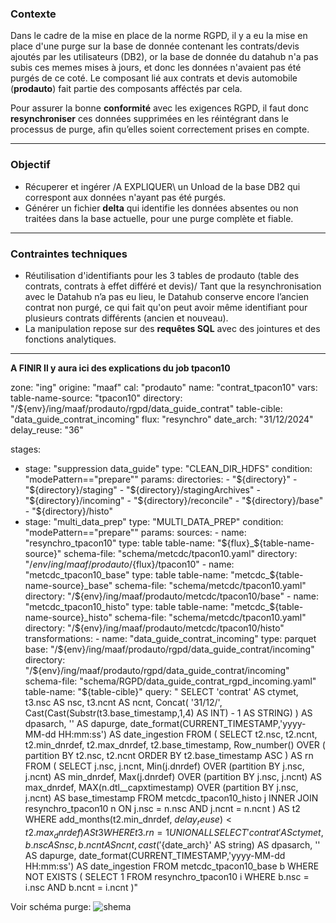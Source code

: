 ### Contexte

Dans le cadre de la mise en place de la norme RGPD, il y a eu la mise en place d'une purge sur la base de donnée contenant les contrats/devis ajoutés par les utilisateurs (DB2), or la base de donnée du datahub n'a pas subis ces memes mises à jours, et donc les données n'avaient pas été purgés de ce coté.
Le composant lié aux contrats et devis automobile (**prodauto**) fait partie des composants afféctés par cela.

Pour assurer la bonne **conformité** avec les exigences RGPD, il faut donc **resynchroniser** ces données supprimées en les réintégrant dans le processus de purge, afin qu’elles soient correctement prises en compte.

---

### Objectif

* Récuperer et ingérer /A EXPLIQUER\ un Unload de la base DB2 qui correspont aux données n'ayant pas été purgés.
* Générer un fichier **delta** qui identifie les données absentes ou non traitées dans la base actuelle, pour une purge complète et fiable.

---

### Contraintes techniques

* Réutilisation d'identifiants pour les 3 tables de prodauto (table des contrats, contrats à effet différé et devis)/
  Tant que la resynchronisation avec le Datahub n’a pas eu lieu, le Datahub conserve encore l’ancien contrat non purgé, ce qui fait qu'on peut avoir même identifiant pour plusieurs contrats différents (ancien et nouveau).
* La manipulation repose sur des **requêtes SQL** avec des jointures et des fonctions analytiques.

---

**A FINIR Il y aura ici des explications du job tpacon10**

zone: "ing"
origine: "maaf"
cal: "prodauto"
name: "contrat_tpacon10"
vars:
  table-name-source: "tpacon10"
  directory: "/${env}/ing/maaf/prodauto/rgpd/data_guide_contrat"
  table-cible: "data_guide_contrat_incoming"
  flux: "resynchro"
  date_arch: "31/12/2024"
  delay_reuse: "36"

stages:
  - stage: "suppression data_guide"
    type: "CLEAN_DIR_HDFS"
    condition: "modePattern==\"prepare\""
    params:
      directories:
        - "${directory}"
        - "${directory}/staging"
        - "${directory}/stagingArchives"
        - "${directory}/incoming"
        - "${directory}/reconcile"
        - "${directory}/base"
        - "${directory}/histo"
  - stage: "multi_data_prep"
    type: "MULTI_DATA_PREP"
    condition: "modePattern==\"prepare\""
    params:
      sources:
        - name: "resynchro_tpacon10"
          type: table
          table-name: "${flux}_${table-name-source}"
          schema-file: "schema/metcdc/tpacon10.yaml"
          directory: "/${env}/ing/maaf/prodauto/${flux}/tpacon10"
        - name: "metcdc_tpacon10_base"
          type: table
          table-name: "metcdc_${table-name-source}_base"
          schema-file: "schema/metcdc/tpacon10.yaml"
          directory: "/${env}/ing/maaf/prodauto/metcdc/tpacon10/base"
        - name: "metcdc_tpacon10_histo"
          type: table
          table-name: "metcdc_${table-name-source}_histo"
          schema-file: "schema/metcdc/tpacon10.yaml"
          directory: "/${env}/ing/maaf/prodauto/metcdc/tpacon10/histo"
      transformations:
        - name: "data_guide_contrat_incoming"
          type: parquet
          base: "/${env}/ing/maaf/prodauto/rgpd/data_guide_contrat/incoming"
          directory: "/${env}/ing/maaf/prodauto/rgpd/data_guide_contrat/incoming"
          schema-file: "schema/RGPD/data_guide_contrat_rgpd_incoming.yaml"
          table-name: "${table-cible}"
          query: "
                  SELECT 'contrat'                                                                                 AS ctymet,
                         t3.nsc                                                                                    AS nsc,
                         t3.ncnt                                                                                   AS ncnt,
                                Concat( '31/12/', Cast(Cast(Substr(t3.base_timestamp,1,4) AS INT) - 1 AS STRING) ) AS dpasarch,
                         ''                                                                                        AS dapurge,
                         date_format(CURRENT_TIMESTAMP,'yyyy-MM-dd HH:mm:ss')                                      AS date_ingestion
                  FROM   (
                                  SELECT   t2.nsc,
                                           t2.ncnt,
                                           t2.min_dnrdef,
                                           t2.max_dnrdef,
                                           t2.base_timestamp,
                                           Row_number()
                                             OVER (
                                               partition BY t2.nsc, t2.ncnt
                                               ORDER BY t2.base_timestamp ASC
                                               ) AS rn
                                  FROM     (
                                                  SELECT     j.nsc,
                                                              j.ncnt,
                                                              Min(j.dnrdef) OVER (partition BY j.nsc, j.ncnt)             AS min_dnrdef,
                                                              Max(j.dnrdef) OVER (partition BY j.nsc, j.ncnt)             AS max_dnrdef,
                                                              MAX(n.dtl__capxtimestamp) OVER (partition BY j.nsc, j.ncnt) AS base_timestamp
                                                  FROM       metcdc_tpacon10_histo j
                                                  INNER JOIN resynchro_tpacon10 n
                                                  ON         j.nsc = n.nsc
                                                  AND        j.ncnt = n.ncnt ) AS t2
                                  WHERE    add_months(t2.min_dnrdef, ${delay_reuse}) < t2.max_dnrdef ) AS t3
                  WHERE  t3.rn = 1
                  UNION ALL
                  SELECT 'contrat'                                             AS ctymet,
                         b.nsc                                                 AS nsc,
                         b.ncnt                                                AS ncnt,
                         cast('${date_arch}' AS string)                        AS dpasarch,
                         ''                                                    AS dapurge,
                         date_format(CURRENT_TIMESTAMP,'yyyy-MM-dd HH:mm:ss')  AS date_ingestion
                  FROM   metcdc_tpacon10_base b
                  WHERE  NOT EXISTS
                         (
                                SELECT 1
                                FROM   resynchro_tpacon10 i
                                WHERE  b.nsc = i.nsc
                                AND    b.ncnt = i.ncnt
                         )"

Voir schéma purge:
![shema](/img/schema.png)